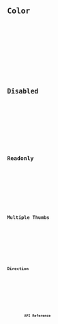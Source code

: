 





<Preview client:load>
	<Fragment slot="preview">
		<Default client:visible />
	</Fragment>
	<Fragment slot="code">
		<Code code={DefaultRaw} lang="svelte" />
	</Fragment>
</Preview>

## Color

<Preview client:load>
	<Fragment slot="preview">
		<Color client:visible />
	</Fragment>
	<Fragment slot="code">
		<Code code={ColorRaw} lang="svelte" />
	</Fragment>
</Preview>

## Disabled

<Preview client:load>
	<Fragment slot="preview">
		<Disabled client:visible />
	</Fragment>
	<Fragment slot="code">
		<Code code={DisabledRaw} lang="svelte" />
	</Fragment>
</Preview>

## Readonly

<Preview client:load>
	<Fragment slot="preview">
		<Readonly client:visible />
	</Fragment>
	<Fragment slot="code">
		<Code code={ReadonlyRaw} lang="svelte" />
	</Fragment>
</Preview>

## Multiple Thumbs

<Preview client:load>
	<Fragment slot="preview">
		<MultipleThumbs client:visible />
	</Fragment>
	<Fragment slot="code">
		<Code code={MultipleThumbsRaw} lang="svelte" />
	</Fragment>
</Preview>

## Direction

<Preview client:load>
	<Fragment slot="preview">
		<Dir client:visible />
	</Fragment>
	<Fragment slot="code">
		<Code code={DirRaw} lang="svelte" />
	</Fragment>
</Preview>

## API Reference

<ApiTable />
